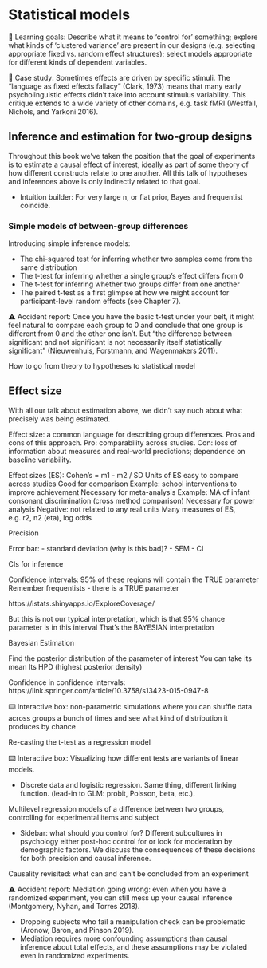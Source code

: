 # Statistical models {#models} 

::: {.learning-goals}
🍎 Learning goals: Describe what it means to ‘control for’ something; explore what kinds of ‘clustered variance’ are present in our designs (e.g. selecting appropriate fixed vs. random effect structures); select models appropriate for different kinds of dependent variables.
:::

::: {.case-study}
🔬 Case study: Sometimes effects are driven by specific stimuli. The “language as fixed effects fallacy” (Clark, 1973) means that many early psycholinguistic effects didn’t take into account stimulus variability. This critique extends to a wide variety of other domains, e.g. task fMRI (Westfall, Nichols, and Yarkoni 2016).
:::



## Inference and estimation for two-group designs

Throughout this book we've taken the position that the goal of experiments is to estimate a causal effect of interest, ideally as part of some theory of how different constructs relate to one another. All this talk of hypotheses and inferences above is only indirectly related to that goal. 





- Intuition builder: For very large n, or flat prior, Bayes and frequentist coincide. 


### Simple models of between-group differences

Introducing simple inference models:

- The chi-squared test for inferring whether two samples come from the same distribution
- The t-test for inferring whether a single group’s effect differs from 0
- The t-test for inferring whether two groups differ from one another
- The paired t-test as a first glimpse at how we might account for participant-level random effects (see Chapter 7).


::: {.accident-report}
⚠️ Accident report: Once you have the basic t-test under your belt, it might feel natural to compare each group to 0 and conclude that one group is different from 0 and the other one isn’t. But “the difference between significant and not significant is not necessarily itself statistically significant” (Nieuwenhuis, Forstmann, and Wagenmakers 2011). 
:::



How to go from theory to hypotheses to statistical model


## Effect size

With all our talk about estimation above, we didn't say nuch about what precisely was being estimated. 

Effect size: a common language for describing group differences. Pros and cons of this approach. Pro: comparability across studies. Con: loss of information about measures and real-world predictions; dependence on baseline variability. 

Effect sizes (ES):
Cohen’s = m1 - m2 / SD
Units of ES easy to compare across studies
Good for comparison 
Example: school interventions to improve achievement
Necessary for meta-analysis
Example: MA of infant consonant discrimination (cross method comparison)
Necessary for power analysis 
Negative: not related to any real units
Many measures of ES, e.g. r2, n2 (eta), log odds

Precision

Error bar:
 - standard deviation (why is this bad)?
- SEM
- CI

CIs for inference

Confidence intervals:
95% of these regions will contain the TRUE parameter
	Remember frequentists - there is a TRUE parameter

https://istats.shinyapps.io/ExploreCoverage/

But this is not our typical interpretation, which is that 95% chance parameter is in this interval
	That’s the BAYESIAN interpretation

Bayesian Estimation

Find the posterior distribution of the parameter of interest
	You can take its mean
	Its HPD (highest posterior density)

Confidence in confidence intervals: 
https://link.springer.com/article/10.3758/s13423-015-0947-8


::: {.interactive}
⌨️ Interactive box: non-parametric simulations where you can shuffle data across groups a bunch of times and see what kind of distribution it produces by chance
:::


Re-casting the t-test as a regression model 

::: {.interactive}
⌨️ Interactive box: Visualizing how different tests are variants of linear models.
:::

- Discrete data and logistic regression. Same thing, different linking function. (lead-in to GLM: probit, Poisson, beta, etc.).

Multilevel regression models of a difference between two groups, controlling for experimental items and subject

  - Sidebar: what should you control for? Different subcultures in psychology either post-hoc control for or look for moderation by demographic factors. We discuss the consequences of these decisions for both precision and causal inference. 

Causality revisited: what can and can’t be concluded from an experiment

::: {.accident-report}
⚠️ Accident report: Mediation going wrong: even when you have a randomized experiment, you can still mess up your causal inference (Montgomery, Nyhan, and Torres 2018). 
:::

- Dropping subjects who fail a manipulation check can be problematic (Aronow, Baron, and Pinson 2019).
- Mediation requires more confounding assumptions than causal inference about total effects, and these assumptions may be violated even in randomized experiments. 
